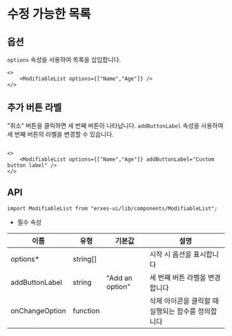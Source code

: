 
<HeroPattern />

# 수정 가능한 목록
## **옵션**
`options` 속성을 사용하여 목록을 삽입합니다.

```tsx
<>
	<ModifiableList options={["Name","Age"]} />
</>
```

## **추가 버튼 라벨**

"취소" 버튼을 클릭하면 세 번째 버튼이 나타납니다. `addButtonLabel` 속성을 사용하여 세 번째 버튼의 라벨을 변경할 수 있습니다.

```tsx

<>
	<ModifiableList options={["Name","Age"]} addButtonLabel="Custom button label" />
</>

```

## **API**

```tsx
import ModifiableList from "erxes-ui/lib/components/ModifiableList";
```
* 필수 속성

| 이름 | 유형 | 기본값 | 설명 |
| ---| --- | ---| --- |
| options* | string[] |  | 시작 시 옵션을 표시합니다 |
| addButtonLabel | string | "Add an option"	 | 세 번째 버튼 라벨을 변경합니다 |
| onChangeOption | function| | 삭제 아이콘을 클릭할 때 실행되는 함수를 정의합니다 |
